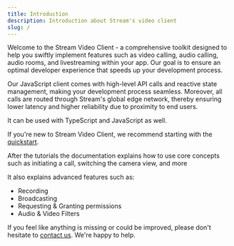 ```yaml
---
title: Introduction
description: Introduction about Stream's video client
slug: /
---
```


Welcome to the Stream Video Client - a comprehensive toolkit designed to help you swiftly implement features such as video calling, audio calling, audio rooms, and livestreaming within your app. Our goal is to ensure an optimal developer experience that speeds up your development process.

Our JavaScript client comes with high-level API calls and reactive state management, making your development process seamless. Moreover, all calls are routed through Stream's global edge network, thereby ensuring lower latency and higher reliability due to proximity to end users.

It can be used with TypeScript and JavaScript as well.

If you're new to Stream Video Client, we recommend starting with the [quickstart](./basics/quickstart).

After the tutorials the documentation explains how to use core concepts such as initiating a call, switching the camera view, and more

It also explains advanced features such as:

- Recording
- Broadcasting
- Requesting & Granting permissions
- Audio & Video Filters

If you feel like anything is missing or could be improved, please don't hesitate to [contact us](https://getstream.io/contact/). We're happy to help.
